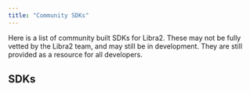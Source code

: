 ```yaml
---
title: "Community SDKs"
---
```



Here is a list of community built SDKs for Libra2.  These may not be fully vetted by the Libra2 team, and may still be in development.
They are still provided as a resource for all developers.

## SDKs

<CardGrid>
  <LinkCard href="/build/sdks/community-sdks/kotlin-sdk" title="Kotlin SDK" description="Libra2 Kotlin Multiplatform SDK by Klibra2" />

  <LinkCard href="/build/sdks/community-sdks/swift-sdk" title="Swift SDK" description="Libra2 Swift SDK by Alcove" />
</CardGrid>
